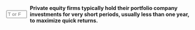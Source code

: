 ::: {.question-block}

<form onsubmit="event.preventDefault(); checkAnswerBox('q98','F')" style="display: flex; align-items: center; gap: 8px;">
<input type="text" id="q98" name="q98" maxlength="1" placeholder="T or F"
         style="width: 55px;" data-correct-answer="F" /> <label for="q98"><strong>Private equity firms typically hold their portfolio company investments for very short periods, usually less than one year, to maximize quick returns.</strong></label>
</form>

<div id="feedback-q98" class="feedback" data-status="" style="display:none;">
The sentence is FALSE: Private equity firms typically hold their investments for medium to long terms to implement operational improvements and achieve significant value creation before exiting.
</div>
:::
